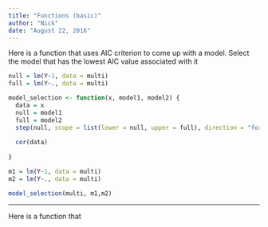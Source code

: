 ```yaml
---
title: "Functions (basic)"
author: "Nick"
date: "August 22, 2016"
---
```


Here is a function that uses AIC criterion to come up with a model. Select the model that has the lowest AIC value associated with it
```r
null = lm(Y~1, data = multi)
full = lm(Y~., data = multi)

model_selection <- function(x, model1, model2) {
  data = x
  null = model1 
  full = model2
  step(null, scope = list(lower = null, upper = full), direction = "forward")
  
  cor(data)
  
}

m1 = lm(Y~1, data = multi)
m2 = lm(Y~., data = multi)

model_selection(multi, m1,m2)
```
---
Here is a function that 
